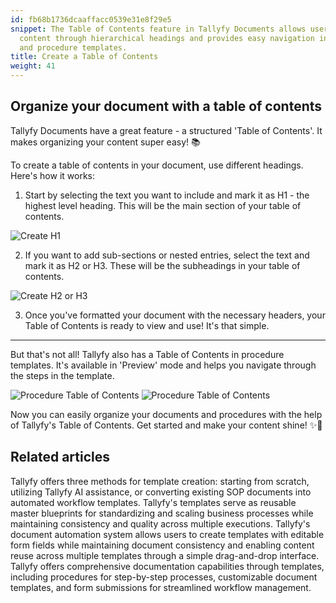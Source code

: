 ```yaml
---
id: fb68b1736dcaaffacc0539e31e8f29e5
snippet: The Table of Contents feature in Tallyfy Documents allows users to organize
  content through hierarchical headings and provides easy navigation in both documents
  and procedure templates.
title: Create a Table of Contents
weight: 41
---
```


## Organize your document with a table of contents

Tallyfy Documents have a great feature - a structured 'Table of Contents'. It makes organizing your content super easy! 📚

To create a table of contents in your document, use different headings. Here's how it works:

1. Start by selecting the text you want to include and mark it as H1 - the highest level heading. This will be the main section of your table of contents.

![Create H1](https://screenshots.tallyfy.com/tallyfy%2Fpro%2Fdesktop-light-mark-heading-h1-example.png)

2. If you want to add sub-sections or nested entries, select the text and mark it as H2 or H3. These will be the subheadings in your table of contents.

![Create H2 or H3](https://screenshots.tallyfy.com/tallyfy%2Fpro%2Fdesktop-light-mark-h2-heading.png)

3. Once you've formatted your document with the necessary headers, your Table of Contents is ready to view and use! It's that simple.

---

But that's not all! Tallyfy also has a Table of Contents in procedure templates. It's available in 'Preview' mode and helps you navigate through the steps in the template.

![Procedure Table of Contents](https://screenshots.tallyfy.com/tallyfy%2Fpro%2Fdesktop-light-where-to-click-table-contents-procedure-template.png)
![Procedure Table of Contents](https://screenshots.tallyfy.com/tallyfy%2Fpro%2Fdesktop-light-table-of-contents-procedure-template.png)

Now you can easily organize your documents and procedures with the help of Tallyfy's Table of Contents. Get started and make your content shine! ✨🚀


## Related articles
<CardGrid>
<LinkTitleCard header="<b>Templates > Create a template</b>" href="/products/pro/documenting/templates/create-template/" > Tallyfy offers three methods for template creation: starting from scratch, utilizing Tallyfy AI assistance, or converting existing SOP documents into automated workflow templates. </LinkTitleCard>
<LinkTitleCard header="<b>Documenting > Templates</b>" href="/products/pro/documenting/templates/" > Tallyfy's templates serve as reusable master blueprints for standardizing and scaling business processes while maintaining consistency and quality across multiple executions. </LinkTitleCard>
<LinkTitleCard header="<b>Documents > Add fields to document templates</b>" href="/products/pro/documenting/documents/how-can-i-add-editable-fields-to-my-tallyfy-documents/" > Tallyfy's document automation system allows users to create templates with editable form fields while maintaining document consistency and enabling content reuse across multiple templates through a simple drag-and-drop interface. </LinkTitleCard>
<LinkTitleCard header="<b>Pro > Essentials</b>" href="/products/pro/documenting/" > Tallyfy offers comprehensive documentation capabilities through templates, including procedures for step-by-step processes, customizable document templates, and form submissions for streamlined workflow management. </LinkTitleCard>
</CardGrid>